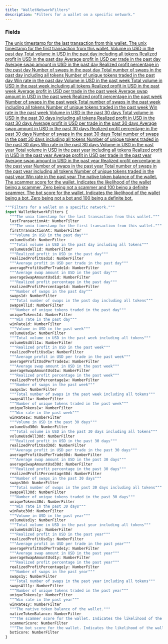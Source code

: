 ```yaml
---
title: "WalletNetworkFilters"
description: "Filters for a wallet on a specific network."
---
```


### Fields

<a href="/api-reference/types/numberfilter">
  <ResponseField name="lastTransactionAt" type="NumberFilter">
    The unix timestamp for the last transaction from this wallet.
  </ResponseField>
</a>

<a href="/api-reference/types/numberfilter">
  <ResponseField name="firstTransactionAt" type="NumberFilter">
    The unix timestamp for the first transaction from this wallet.
  </ResponseField>
</a>

<a href="/api-reference/types/numberfilter">
  <ResponseField name="volumeUsd1d" type="NumberFilter">
    Volume in USD in the past day
  </ResponseField>
</a>

<a href="/api-reference/types/numberfilter">
  <ResponseField name="volumeUsdAll1d" type="NumberFilter">
    Total volume in USD in the past day including all tokens
  </ResponseField>
</a>

<a href="/api-reference/types/numberfilter">
  <ResponseField name="realizedProfitUsd1d" type="NumberFilter">
    Realized profit in USD in the past day
  </ResponseField>
</a>

<a href="/api-reference/types/numberfilter">
  <ResponseField name="averageProfitUsdPerTrade1d" type="NumberFilter">
    Average profit in USD per trade in the past day
  </ResponseField>
</a>

<a href="/api-reference/types/numberfilter">
  <ResponseField name="averageSwapAmountUsd1d" type="NumberFilter">
    Average swap amount in USD in the past day
  </ResponseField>
</a>

<a href="/api-reference/types/numberfilter">
  <ResponseField name="realizedProfitPercentage1d" type="NumberFilter">
    Realized profit percentage in the past day
  </ResponseField>
</a>

<a href="/api-reference/types/numberfilter">
  <ResponseField name="swaps1d" type="NumberFilter">
    Number of swaps in the past day
  </ResponseField>
</a>

<a href="/api-reference/types/numberfilter">
  <ResponseField name="swapsAll1d" type="NumberFilter">
    Total number of swaps in the past day including all tokens
  </ResponseField>
</a>

<a href="/api-reference/types/numberfilter">
  <ResponseField name="uniqueTokens1d" type="NumberFilter">
    Number of unique tokens traded in the past day
  </ResponseField>
</a>

<a href="/api-reference/types/numberfilter">
  <ResponseField name="winRate1d" type="NumberFilter">
    Win rate in the past day
  </ResponseField>
</a>

<a href="/api-reference/types/numberfilter">
  <ResponseField name="volumeUsd1w" type="NumberFilter">
    Volume in USD in the past week
  </ResponseField>
</a>

<a href="/api-reference/types/numberfilter">
  <ResponseField name="volumeUsdAll1w" type="NumberFilter">
    Total volume in USD in the past week including all tokens
  </ResponseField>
</a>

<a href="/api-reference/types/numberfilter">
  <ResponseField name="realizedProfitUsd1w" type="NumberFilter">
    Realized profit in USD in the past week
  </ResponseField>
</a>

<a href="/api-reference/types/numberfilter">
  <ResponseField name="averageProfitUsdPerTrade1w" type="NumberFilter">
    Average profit in USD per trade in the past week
  </ResponseField>
</a>

<a href="/api-reference/types/numberfilter">
  <ResponseField name="averageSwapAmountUsd1w" type="NumberFilter">
    Average swap amount in USD in the past week
  </ResponseField>
</a>

<a href="/api-reference/types/numberfilter">
  <ResponseField name="realizedProfitPercentage1w" type="NumberFilter">
    Realized profit percentage in the past week
  </ResponseField>
</a>

<a href="/api-reference/types/numberfilter">
  <ResponseField name="swaps1w" type="NumberFilter">
    Number of swaps in the past week
  </ResponseField>
</a>

<a href="/api-reference/types/numberfilter">
  <ResponseField name="swapsAll1w" type="NumberFilter">
    Total number of swaps in the past week including all tokens
  </ResponseField>
</a>

<a href="/api-reference/types/numberfilter">
  <ResponseField name="uniqueTokens1w" type="NumberFilter">
    Number of unique tokens traded in the past week
  </ResponseField>
</a>

<a href="/api-reference/types/numberfilter">
  <ResponseField name="winRate1w" type="NumberFilter">
    Win rate in the past week
  </ResponseField>
</a>

<a href="/api-reference/types/numberfilter">
  <ResponseField name="volumeUsd30d" type="NumberFilter">
    Volume in USD in the past 30 days
  </ResponseField>
</a>

<a href="/api-reference/types/numberfilter">
  <ResponseField name="volumeUsdAll30d" type="NumberFilter">
    Total volume in USD in the past 30 days including all tokens
  </ResponseField>
</a>

<a href="/api-reference/types/numberfilter">
  <ResponseField name="realizedProfitUsd30d" type="NumberFilter">
    Realized profit in USD in the past 30 days
  </ResponseField>
</a>

<a href="/api-reference/types/numberfilter">
  <ResponseField name="averageProfitUsdPerTrade30d" type="NumberFilter">
    Average profit in USD per trade in the past 30 days
  </ResponseField>
</a>

<a href="/api-reference/types/numberfilter">
  <ResponseField name="averageSwapAmountUsd30d" type="NumberFilter">
    Average swap amount in USD in the past 30 days
  </ResponseField>
</a>

<a href="/api-reference/types/numberfilter">
  <ResponseField name="realizedProfitPercentage30d" type="NumberFilter">
    Realized profit percentage in the past 30 days
  </ResponseField>
</a>

<a href="/api-reference/types/numberfilter">
  <ResponseField name="swaps30d" type="NumberFilter">
    Number of swaps in the past 30 days
  </ResponseField>
</a>

<a href="/api-reference/types/numberfilter">
  <ResponseField name="swapsAll30d" type="NumberFilter">
    Total number of swaps in the past 30 days including all tokens
  </ResponseField>
</a>

<a href="/api-reference/types/numberfilter">
  <ResponseField name="uniqueTokens30d" type="NumberFilter">
    Number of unique tokens traded in the past 30 days
  </ResponseField>
</a>

<a href="/api-reference/types/numberfilter">
  <ResponseField name="winRate30d" type="NumberFilter">
    Win rate in the past 30 days
  </ResponseField>
</a>

<a href="/api-reference/types/numberfilter">
  <ResponseField name="volumeUsd1y" type="NumberFilter">
    Volume in USD in the past year
  </ResponseField>
</a>

<a href="/api-reference/types/numberfilter">
  <ResponseField name="volumeUsdAll1y" type="NumberFilter">
    Total volume in USD in the past year including all tokens
  </ResponseField>
</a>

<a href="/api-reference/types/numberfilter">
  <ResponseField name="realizedProfitUsd1y" type="NumberFilter">
    Realized profit in USD in the past year
  </ResponseField>
</a>

<a href="/api-reference/types/numberfilter">
  <ResponseField name="averageProfitUsdPerTrade1y" type="NumberFilter">
    Average profit in USD per trade in the past year
  </ResponseField>
</a>

<a href="/api-reference/types/numberfilter">
  <ResponseField name="averageSwapAmountUsd1y" type="NumberFilter">
    Average swap amount in USD in the past year
  </ResponseField>
</a>

<a href="/api-reference/types/numberfilter">
  <ResponseField name="realizedProfitPercentage1y" type="NumberFilter">
    Realized profit percentage in the past year
  </ResponseField>
</a>

<a href="/api-reference/types/numberfilter">
  <ResponseField name="swaps1y" type="NumberFilter">
    Number of swaps in the past year
  </ResponseField>
</a>

<a href="/api-reference/types/numberfilter">
  <ResponseField name="swapsAll1y" type="NumberFilter">
    Total number of swaps in the past year including all tokens
  </ResponseField>
</a>

<a href="/api-reference/types/numberfilter">
  <ResponseField name="uniqueTokens1y" type="NumberFilter">
    Number of unique tokens traded in the past year
  </ResponseField>
</a>

<a href="/api-reference/types/numberfilter">
  <ResponseField name="winRate1y" type="NumberFilter">
    Win rate in the past year
  </ResponseField>
</a>

<a href="/api-reference/types/numberfilter">
  <ResponseField name="nativeTokenBalance" type="NumberFilter">
    The native token balance of the wallet.
  </ResponseField>
</a>

<a href="/api-reference/types/numberfilter">
  <ResponseField name="scammerScore" type="NumberFilter">
    The scammer score for the wallet. Indicates the likelihood of the wallet being a scammer. Zero being not a scammer and 100 being a definite scammer.
  </ResponseField>
</a>

<a href="/api-reference/types/numberfilter">
  <ResponseField name="botScore" type="NumberFilter">
    The bot score for the wallet. Indicates the likelihood of the wallet being a bot. Zero being not a bot and 100 being a definite bot.
  </ResponseField>
</a>


```graphql WalletNetworkFilters
"""Filters for a wallet on a specific network."""
input WalletNetworkFilters {
  """The unix timestamp for the last transaction from this wallet."""
  lastTransactionAt: NumberFilter
  """The unix timestamp for the first transaction from this wallet."""
  firstTransactionAt: NumberFilter
  """Volume in USD in the past day"""
  volumeUsd1d: NumberFilter
  """Total volume in USD in the past day including all tokens"""
  volumeUsdAll1d: NumberFilter
  """Realized profit in USD in the past day"""
  realizedProfitUsd1d: NumberFilter
  """Average profit in USD per trade in the past day"""
  averageProfitUsdPerTrade1d: NumberFilter
  """Average swap amount in USD in the past day"""
  averageSwapAmountUsd1d: NumberFilter
  """Realized profit percentage in the past day"""
  realizedProfitPercentage1d: NumberFilter
  """Number of swaps in the past day"""
  swaps1d: NumberFilter
  """Total number of swaps in the past day including all tokens"""
  swapsAll1d: NumberFilter
  """Number of unique tokens traded in the past day"""
  uniqueTokens1d: NumberFilter
  """Win rate in the past day"""
  winRate1d: NumberFilter
  """Volume in USD in the past week"""
  volumeUsd1w: NumberFilter
  """Total volume in USD in the past week including all tokens"""
  volumeUsdAll1w: NumberFilter
  """Realized profit in USD in the past week"""
  realizedProfitUsd1w: NumberFilter
  """Average profit in USD per trade in the past week"""
  averageProfitUsdPerTrade1w: NumberFilter
  """Average swap amount in USD in the past week"""
  averageSwapAmountUsd1w: NumberFilter
  """Realized profit percentage in the past week"""
  realizedProfitPercentage1w: NumberFilter
  """Number of swaps in the past week"""
  swaps1w: NumberFilter
  """Total number of swaps in the past week including all tokens"""
  swapsAll1w: NumberFilter
  """Number of unique tokens traded in the past week"""
  uniqueTokens1w: NumberFilter
  """Win rate in the past week"""
  winRate1w: NumberFilter
  """Volume in USD in the past 30 days"""
  volumeUsd30d: NumberFilter
  """Total volume in USD in the past 30 days including all tokens"""
  volumeUsdAll30d: NumberFilter
  """Realized profit in USD in the past 30 days"""
  realizedProfitUsd30d: NumberFilter
  """Average profit in USD per trade in the past 30 days"""
  averageProfitUsdPerTrade30d: NumberFilter
  """Average swap amount in USD in the past 30 days"""
  averageSwapAmountUsd30d: NumberFilter
  """Realized profit percentage in the past 30 days"""
  realizedProfitPercentage30d: NumberFilter
  """Number of swaps in the past 30 days"""
  swaps30d: NumberFilter
  """Total number of swaps in the past 30 days including all tokens"""
  swapsAll30d: NumberFilter
  """Number of unique tokens traded in the past 30 days"""
  uniqueTokens30d: NumberFilter
  """Win rate in the past 30 days"""
  winRate30d: NumberFilter
  """Volume in USD in the past year"""
  volumeUsd1y: NumberFilter
  """Total volume in USD in the past year including all tokens"""
  volumeUsdAll1y: NumberFilter
  """Realized profit in USD in the past year"""
  realizedProfitUsd1y: NumberFilter
  """Average profit in USD per trade in the past year"""
  averageProfitUsdPerTrade1y: NumberFilter
  """Average swap amount in USD in the past year"""
  averageSwapAmountUsd1y: NumberFilter
  """Realized profit percentage in the past year"""
  realizedProfitPercentage1y: NumberFilter
  """Number of swaps in the past year"""
  swaps1y: NumberFilter
  """Total number of swaps in the past year including all tokens"""
  swapsAll1y: NumberFilter
  """Number of unique tokens traded in the past year"""
  uniqueTokens1y: NumberFilter
  """Win rate in the past year"""
  winRate1y: NumberFilter
  """The native token balance of the wallet."""
  nativeTokenBalance: NumberFilter
  """The scammer score for the wallet. Indicates the likelihood of the wallet being a scammer. Zero being not a scammer and 100 being a definite scammer."""
  scammerScore: NumberFilter
  """The bot score for the wallet. Indicates the likelihood of the wallet being a bot. Zero being not a bot and 100 being a definite bot."""
  botScore: NumberFilter
}
```
